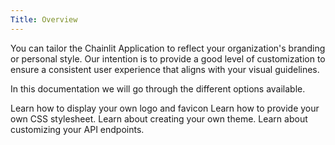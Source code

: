 ```yaml
---
Title: Overview
---
```


You can tailor the Chainlit Application to reflect your organization's branding or personal style. Our intention is to provide a good level of customization to ensure a consistent user experience that aligns with your visual guidelines.

In this documentation we will go through the different options available.

<CardGroup cols={2}>
  <Card
    title="Custom Logo and Favicon"
    icon="image"
    color="#ea5a0c"
    href="/concepts/customization/custom-logo-and-favicon"
  >
    Learn how to display your own logo and favicon
  </Card>
  <Card
    title="Custom CSS"
    icon="paint-roller"
    color="#0285c7"
    href="/concepts/customization/custom-css"
  >
    Learn how to provide your own CSS stylesheet.
  </Card>
  <Card
    title="Theme"
    icon="palette"
    color="#16a34a"
    href="/concepts/customization/theme"
  >
    Learn about creating your own theme.
  </Card>
  <Card
    title="API Endpoints"
    icon="phone"
    color="#dc2626"
    href="/concepts/customization/theme"
  >
    Learn about customizing your API endpoints.
  </Card>
</CardGroup>
